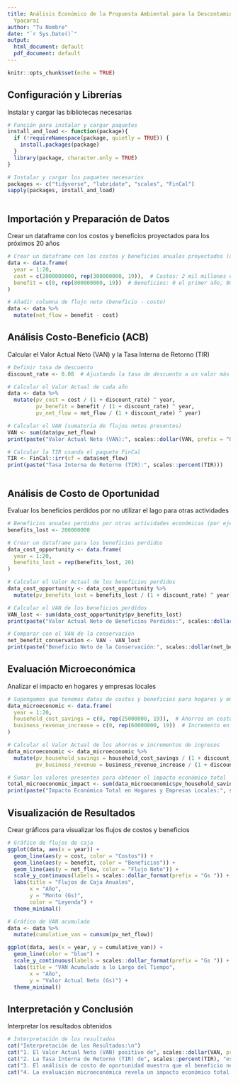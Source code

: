 ---
title: Análisis Económico de la Propuesta Ambiental para la Descontaminación del Lago
  Ypacaraí
author: "Tu Nombre"
date: "`r Sys.Date()`"
output:
  html_document: default
  pdf_document: default
---

```{r setup, include=FALSE}
knitr::opts_chunk$set(echo = TRUE)
```


## Configuración y Librerías

Instalar y cargar las bibliotecas necesarias

```{r}
# Función para instalar y cargar paquetes
install_and_load <- function(package){
  if (!requireNamespace(package, quietly = TRUE)) {
    install.packages(package)
  }
  library(package, character.only = TRUE)
}

# Instalar y cargar los paquetes necesarios
packages <- c("tidyverse", "lubridate", "scales", "FinCal")
sapply(packages, install_and_load)



```

## Importación y Preparación de Datos

Crear un dataframe con los costos y beneficios proyectados para los próximos 20 años

```{r}
# Crear un dataframe con los costos y beneficios anuales proyectados (datos ajustados)
data <- data.frame(
  year = 1:20,
  cost = c(2000000000, rep(300000000, 19)),  # Costos: 2 mil millones el primer año, 300 millones los siguientes
  benefit = c(0, rep(800000000, 19))  # Beneficios: 0 el primer año, 800 millones los siguientes
)

# Añadir columna de flujo neto (beneficio - costo)
data <- data %>%
  mutate(net_flow = benefit - cost)

```

## Análisis Costo-Beneficio (ACB)

Calcular el Valor Actual Neto (VAN) y la Tasa Interna de Retorno (TIR)

```{r}
# Definir tasa de descuento
discount_rate <- 0.08  # Ajustando la tasa de descuento a un valor más realista

# Calcular el Valor Actual de cada año
data <- data %>%
  mutate(pv_cost = cost / (1 + discount_rate) ^ year,
         pv_benefit = benefit / (1 + discount_rate) ^ year,
         pv_net_flow = net_flow / (1 + discount_rate) ^ year)

# Calcular el VAN (sumatoria de flujos netos presentes)
VAN <- sum(data$pv_net_flow)
print(paste("Valor Actual Neto (VAN):", scales::dollar(VAN, prefix = "Gs ")))

# Calcular la TIR usando el paquete FinCal
TIR <- FinCal::irr(cf = data$net_flow)
print(paste("Tasa Interna de Retorno (TIR):", scales::percent(TIR)))



```

## Análisis de Costo de Oportunidad

Evaluar los beneficios perdidos por no utilizar el lago para otras actividades
```{r}
# Beneficios anuales perdidos por otras actividades económicas (por ejemplo, 200 millones)
benefits_lost <- 200000000

# Crear un dataframe para los beneficios perdidos
data_cost_opportunity <- data.frame(
  year = 1:20,
  benefits_lost = rep(benefits_lost, 20)
)

# Calcular el Valor Actual de los beneficios perdidos
data_cost_opportunity <- data_cost_opportunity %>%
  mutate(pv_benefits_lost = benefits_lost / (1 + discount_rate) ^ year)

# Calcular el VAN de los beneficios perdidos
VAN_lost <- sum(data_cost_opportunity$pv_benefits_lost)
print(paste("Valor Actual Neto de Beneficios Perdidos:", scales::dollar(VAN_lost, prefix = "Gs ")))

# Comparar con el VAN de la conservación
net_benefit_conservation <- VAN - VAN_lost
print(paste("Beneficio Neto de la Conservación:", scales::dollar(net_benefit_conservation, prefix = "Gs ")))

```

## Evaluación Microeconómica

Analizar el impacto en hogares y empresas locales
```{r}
# Supongamos que tenemos datos de costos y beneficios para hogares y empresas locales
data_microeconomic <- data.frame(
  year = 1:20,
  household_cost_savings = c(0, rep(25000000, 19)),  # Ahorros en costos de salud y otros
  business_revenue_increase = c(0, rep(60000000, 19))  # Incremento en ingresos por turismo y pesca
)

# Calcular el Valor Actual de los ahorros e incrementos de ingresos
data_microeconomic <- data_microeconomic %>%
  mutate(pv_household_savings = household_cost_savings / (1 + discount_rate) ^ year,
         pv_business_revenue = business_revenue_increase / (1 + discount_rate) ^ year)

# Sumar los valores presentes para obtener el impacto económico total
total_microeconomic_impact <- sum(data_microeconomic$pv_household_savings) + sum(data_microeconomic$pv_business_revenue)
print(paste("Impacto Económico Total en Hogares y Empresas Locales:", scales::dollar(total_microeconomic_impact, prefix = "Gs ")))

```
## Visualización de Resultados

Crear gráficos para visualizar los flujos de costos y beneficios
```{r}
# Gráfico de flujos de caja
ggplot(data, aes(x = year)) +
  geom_line(aes(y = cost, color = "Costos")) +
  geom_line(aes(y = benefit, color = "Beneficios")) +
  geom_line(aes(y = net_flow, color = "Flujo Neto")) +
  scale_y_continuous(labels = scales::dollar_format(prefix = "Gs ")) +
  labs(title = "Flujos de Caja Anuales",
       x = "Año",
       y = "Monto (Gs)",
       color = "Leyenda") +
  theme_minimal()

# Gráfico de VAN acumulado
data <- data %>%
  mutate(cumulative_van = cumsum(pv_net_flow))

ggplot(data, aes(x = year, y = cumulative_van)) +
  geom_line(color = "blue") +
  scale_y_continuous(labels = scales::dollar_format(prefix = "Gs ")) +
  labs(title = "VAN Acumulado a lo Largo del Tiempo",
       x = "Año",
       y = "Valor Actual Neto (Gs)") +
  theme_minimal()

```
## Interpretación y Conclusión

Interpretar los resultados obtenidos
```{r}
# Interpretación de los resultados
cat("Interpretación de los Resultados:\n")
cat("1. El Valor Actual Neto (VAN) positivo de", scales::dollar(VAN, prefix = "Gs "), "indica que los beneficios de la descontaminación superan los costos.\n")
cat("2. La Tasa Interna de Retorno (TIR) de", scales::percent(TIR), "es mayor que la tasa de descuento, lo que sugiere que la inversión es rentable.\n")
cat("3. El análisis de costo de oportunidad muestra que el beneficio neto de la conservación es", scales::dollar(net_benefit_conservation, prefix = "Gs "), ", lo que refuerza la viabilidad económica de la propuesta.\n")
cat("4. La evaluación microeconómica revela un impacto económico total en hogares y empresas locales de", scales::dollar(total_microeconomic_impact, prefix = "Gs "), ", destacando los beneficios sociales y económicos de la implementación de la propuesta.\n")

```

